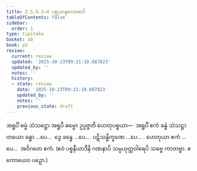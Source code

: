 ```yaml
---
title: 2.5.5.1–4 ပစ္စယာနုလောမာဒိ
tableOfContents: false
sidebar:
  order: 1
type: tipitaka
basket: ab
book: p2
review:
  current: review
  updated: '2025-10-23T09:21:10.687823'
  updated_by: ''
  notes: ''
  history:
  - state: review
    date: '2025-10-23T09:21:10.687823'
    updated_by: ''
    notes: ''
    previous_state: draft
---
```



<ReviewStatus review={frontmatter.review} showDetails={true} />

<HypothesisAnnotation frontmatter={frontmatter} />

<DynamicBreadcrumb />

<Division number="110" book="p2" e="ch" v="38" p="84">

<Paragraph number="798" book="p2">
အရူပိံ ဓမ္မံ သံသဋ္ဌော အရူပီ ဓမ္မော ဥပ္ပဇ္ဇတိ ဟေတုပစ္စယာ—  အရူပိံ ဧကံ ခန္ဓံ သံသဋ္ဌာ တယော ခန္ဓာ …ပေ…  ဒွေ ခန္ဓေ …ပေ…  ပဋိသန္ဓိက္ခဏေ …ပေ… .
</Paragraph>

<Paragraph number="799" book="p2">
ဟေတုယာ ဧကံ …ပေ…  အဝိဂတေ ဧကံ. (ဧဝံ ပစ္စနီယာဒီနိ ဂဏနာပိ သမ္ပယုတ္တဝါရေပိ သဗ္ဗေ ကာတဗ္ဗာ. ဧကောယေဝ ပဉှော.)
</Paragraph>
</Division>